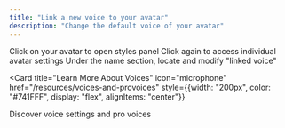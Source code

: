 ```yaml
---
title: "Link a new voice to your avatar"
description: "Change the default voice of your avatar"
---
```


<Steps>
  <Step title="Access avatar settings">
    Click on your avatar to open styles panel
  </Step>
  
  <Step title="Open individual settings">
    Click again to access individual avatar settings
  </Step>
  
  <Step title="Change voice">
    Under the name section, locate and modify "linked voice"
  </Step>
</Steps>

<Card 
  title="Learn More About Voices" 
  icon="microphone" 
  href="/resources/voices-and-provoices"
  style={{width: "200px", color: "#741FFF", display: "flex", alignItems: "center"}}
>
  Discover voice settings and pro voices
</Card>
